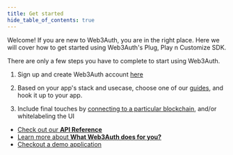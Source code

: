 ```yaml
---
title: Get started
hide_table_of_contents: true
---
```



Welcome! If you are new to Web3Auth, you are in the right place. Here we will cover how to get started using Web3Auth's Plug, Play n Customize SDK.

There are only a few steps you have to complete to start using Web3Auth.

1. Sign up and create Web3Auth account [here](https://dashboard.web3auth.io/)

2. Based on your app's stack and usecase, choose one of our [guides](/guides), and hook it up to your app.

3. Include final touches by [connecting to a particular blockchain](/guides#blockchains), and/or whitelabeling the UI

- [Check out our **API Reference**](api-reference/core)
- [Learn more about **What Web3Auth does for you?**](what-is-web3auth)
- [Checkout a demo application](/usecases)

